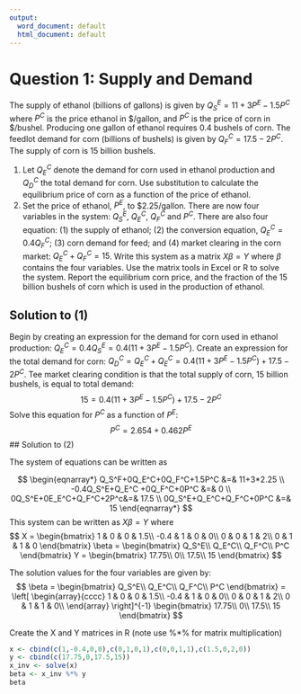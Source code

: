```yaml
---
output:
  word_document: default
  html_document: default
---
```

# Question 1: Supply and Demand

The supply of ethanol (billions of gallons) is given by $Q_S^E=11+3P^E-1.5P^C$ where $P^C$ is the price ethanol in \$/gallon, and $P^C$ is the price of corn in \$/bushel. Producing one gallon of ethanol requires 0.4 bushels of corn. The feedlot demand for corn (billions of bushels) is given by $Q_F^C=17.5-2P^C$. The supply of corn is 15 billion bushels.
 
1. Let $Q_E^C$ denote the demand for corn used in ethanol production and $Q_D^C$ the total demand for corn. Use substitution to calculate the equilibrium price of corn as a function of the price of ethanol.
2. Set the price of ethanol, $P^E$, to \$2.25/gallon. There are now four variables in the system: $Q_S^E$, $Q_E^C$, $Q_F^C$  and $P^C$. There are also four equation: (1) the supply of ethanol; (2) the conversion equation, $Q_E^C=0.4Q_F^C$; (3) corn demand for feed; and (4) market clearing in the corn market: $Q_E^C+Q_F^C=15$. Write this system as a matrix $X\beta=Y$ where $\beta$ contains the four variables. Use the matrix tools in Excel or R to solve the system. Report the equilibrium corn price, and the fraction of the 15 billion bushels of corn which is used in the production of ethanol.

## Solution to (1)
Begin by creating an expression for the demand for corn used in ethanol production: $Q_E^C=0.4Q_S^E=0.4 (11+3P^E-1.5P^C)$. Create an expression for the total demand for corn: $Q_D^C=Q_E^C+Q_E^C=0.4 (11+3P^E-1.5P^C)+17.5-2P^C$. Tee market clearing condition is that the total supply of corn, 15 billion bushels, is equal to total demand:
$$15 = 0.4 (11+3P^E-1.5P^C)+17.5-2P^C  $$
Solve this equation for $P^C$ as a function of $P^E$:
$$P^C=2.654+0.462P^E $$
## Solution to (2)

The system of equations can be written as

$$
\begin{eqnarray*}
Q_S^F+0Q_E^C+0Q_F^C+1.5P^C &=& 11+3*2.25 \\
-0.4Q_S^E+Q_E^C +0Q_F^C+0P^C &=& 0 \\
0Q_S^E+0E_E^C+Q_F^C+2P^c&=& 17.5 \\
0Q_S^E+Q_E^C+Q_F^C+0P^C &=& 15
\end{eqnarray*}
$$
This system can be written as $X\beta=Y$ where 
$$
X = 
\begin{bmatrix}
1 & 0 & 0 & 1.5\\
-0.4 & 1 & 0 & 0\\
0 & 0 & 1 & 2\\
0 & 1 & 1 & 0 
\end{bmatrix}
\beta = 
\begin{bmatrix}
Q_S^E\\
Q_E^C\\
Q_F^C\\
P^C 
\end{bmatrix}
Y = 
\begin{bmatrix}
17.75\\
0\\
17.5\\
15
\end{bmatrix}
$$


The solution values for the four variables are given by:
$$
\beta = 
\begin{bmatrix}
Q_S^E\\
Q_E^C\\
Q_F^C\\
P^C 
\end{bmatrix}
=
\left[
\begin{array}{cccc}
1 & 0  & 0 & 1.5\\ 
-0.4 & 1  & 0 & 0\\ 
0 & 0  & 1 & 2\\ 
0 & 1  & 1 & 0\\ 
\end{array}
\right]^{-1}
\begin{bmatrix}
17.75\\
0\\
17.5\\
15
\end{bmatrix}
$$
 
Create the X and Y matrices in R (note use %*% for matrix multiplication)
```r
x <- cbind(c(1,-0.4,0,0),c(0,1,0,1),c(0,0,1,1),c(1.5,0,2,0))
y <- cbind(c(17.75,0,17.5,15))
x_inv <- solve(x)
beta <- x_inv %*% y
beta
```